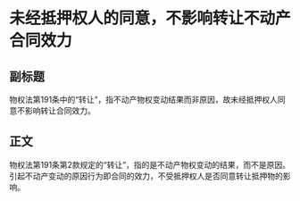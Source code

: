 # 未经抵押权人的同意，不影响转让不动产合同效力
## 副标题
物权法第191条中的“转让”，指不动产物权变动结果而非原因，故未经抵押权人同意不影响转让合同效力。
## 正文
物权法第191条第2款规定的“转让”，指的是不动产物权变动的结果，而不是原因。引起不动产变动的原因行为即合同的效力，不受抵押权人是否同意转让抵押物的影响。
